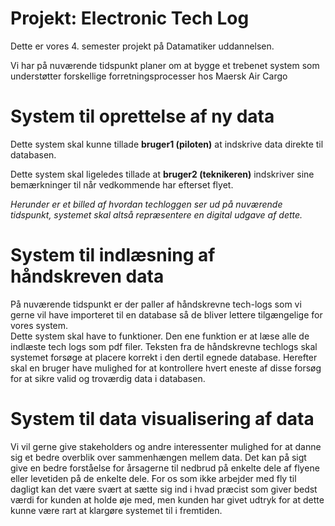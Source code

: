 # Projekt: Electronic Tech Log

Dette er vores 4. semester projekt på Datamatiker uddannelsen.

Vi har på nuværende tidspunkt planer om at bygge et trebenet system som understøtter forskellige forretningsprocesser hos Maersk Air Cargo

# System til oprettelse af ny data

Dette system skal kunne tillade **bruger1 (piloten)** at indskrive data direkte til databasen.

Dette system skal ligeledes tillade at **bruger2 (teknikeren)** indskriver sine bemærkninger til når vedkommende har efterset flyet.

*Herunder er et billed af hvordan techloggen ser ud på nuværende tidspunkt, systemet skal altså repræsentere en digital udgave af dette.*

# System til indlæsning af håndskreven data

På nuværende tidspunkt er der paller af håndskrevne tech-logs som vi gerne vil have importeret til en database så de bliver lettere tilgængelige for vores system.  
Dette system skal have to funktioner. Den ene funktion er at læse alle de indlæste tech logs som pdf filer. Teksten fra de håndskrevne techlogs skal systemet forsøge at placere korrekt i den dertil egnede database. Herefter skal en bruger have mulighed for at kontrollere hvert eneste af disse forsøg for at sikre valid og troværdig data i databasen.

# System til data visualisering af data

Vi vil gerne give stakeholders og andre interessenter mulighed for at danne sig et bedre overblik over sammenhængen mellem data. Det kan på sigt give en bedre forståelse for årsagerne til nedbrud på enkelte dele af flyene eller levetiden på de enkelte dele. For os som ikke arbejder med fly til dagligt kan det være svært at sætte sig ind i hvad præcist som giver bedst værdi for kunden at holde øje med, men kunden har givet udtryk for at dette kunne være rart at klargøre systemet til i fremtiden.
